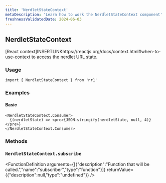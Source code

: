 ```yaml
---
title: 'NerdletStateContext'
metaDescription: 'Learn how to work the NerdletStateContext component'
freshnessValidatedDate: 2024-06-03
---
```

## NerdletStateContext

\[React context]INSERTLINKhttps://reactjs.org/docs/context.html#when-to-use-context to access the nerdlet URL state.

### Usage

```
import { NerdletStateContext } from 'nr1'
```



### Examples

#### Basic

```
<NerdletStateContext.Consumer>
  {(nerdletState) => <pre>{JSON.stringify(nerdletState, null, 4)}</pre>}
</NerdletStateContext.Consumer>
```



### Methods

### `NerdletStateContext.subscribe`

<FunctionDefinition arguments={[{"description":"Function that will be called.","name":"subscriber","type":"function"}]} returnValue={{"description":null,"type":"undefined"}} />